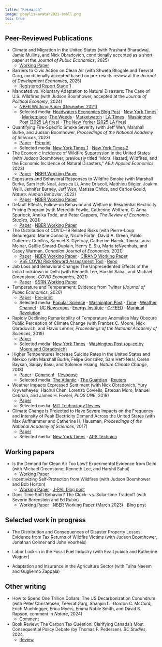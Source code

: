 ```yaml
---
title: "Research"
image: pbaylis-avatar2021-small.png
toc: true
---
```


## Peer-Reviewed Publications

- Climate and Migration in the United States (with Prashant Bharadwaj, Jamie Mullins, and Nick Obradovich, conditionally accepted as a short paper at the *Journal of Public Economics*, 2025)
  - [Working Paper](/pdf/climate-migration.pdf)
- Barriers to Civic Action on Clean Air (with Shweta Bhogale and Teevrat Garg, conditionally accepted based on pre-results review at the *Journal of Development Economics*, 2025)
  - [Registered Report Stage 1](https://afosterri.org/jdepreresults/wp-content/uploads/2025/03/bhogale-baylis-garg-civic-action-air-pollution-DEVEC-D-24-01866_-c1896270df03812cb069982b21db90d1.pdf)
- Mandated vs. Voluntary Adaptation to Natural Disasters: The Case of U.S. Wildfires (with Judson Boomhower, accepted at the *Journal of Political Economy*, 2024)
  - [NBER Working Paper (December 2021)](https://www.nber.org/papers/w29621)
  - Selected media: [Headwaters Economics Blog Post](https://headwaterseconomics.org/natural-hazards/wildfire-suppression-costs-rising/) $\cdot$ [New York Times](https://www.nytimes.com/2022/01/26/us/wildfire-development-california-legal.html) $\cdot$ [Marketplace](https://open.spotify.com/episode/69CT2YZ4JE0cOCuBJS0slX?si=25f2a86cf5594870) $\cdot$[The Weeds](https://megaphone.link/VMP8825632497) $\cdot$ [Marketwatch](https://www.marketwatch.com/story/enforcing-building-codes-in-california-helped-reduce-the-risk-of-structural-loss-in-a-wildfire-by-40-11641316060) $\cdot$ [LA Times](https://www.latimes.com/california/story/2022-01-28/california-wildfire-retrofits-rural-san-diego) $\cdot$ [Washington Post (2025 LA fires)](https://www.washingtonpost.com/climate-environment/interactive/2025/la-fires-altadena-destruction-homes-weather/) $\cdot$ [The New Yorker (2025 LA fires)](https://www.newyorker.com/magazine/2025/02/03/inside-the-fight-against-a-los-angeles-inferno)
- Quantifying Fire-Specific Smoke Severity (with Jeff Wen, Marshall Burke, and Judson Boomhower, *Proceedings of the National Academy of Sciences*, 2023)
  - [Paper](https://www.pnas.org/doi/10.1073/pnas.2309325120) $\cdot$ [Preprint](https://eartharxiv.org/repository/view/5060/)
  - Selected media: [New York Times 1](https://www.nytimes.com/2023/05/17/opinion/wildfires-smoke-pollution-distance.html) $\cdot$ [New York Times 2](https://www.nytimes.com/2023/06/28/climate/tracing-wildfire-smoke-health.html)
- The Economic Incidence of Wildfire Suppression in the United States (with Judson Boomhower, previously titled "Moral Hazard, Wildfires, and the Economic Incidence of Natural Disasters," *AEJ: Applied Economics*, 2023) 
  - [Paper](https://www.aeaweb.org/articles?id=10.1257/app.20200662) $\cdot$ [NBER Working Paper](https://www.nber.org/papers/w26550.pdf)
- Exposures and Behavioral Responses to Wildfire Smoke (with Marshall Burke, Sam Heft-Neal, Jessica Li, Anne Driscoll, Matthieu Stigler, Joakim Weill, Jennifer Burney, Jeff Wen, Marissa Childs, and Carlos Gould, *Nature: Human Behavior*, 2022)
  - [Paper](https://www.nature.com/articles/s41562-022-01396-6) $\cdot$ [NBER Working Paper](https://www.nber.org/papers/w29380)
- Default Effects, Follow-on Behavior and Welfare in Residential Electricity Pricing Program (with Meredith Fowlie, Catherine Wolfram, C. Anna Spurlock, Annika Todd, and Peter Cappers, *The Review of Economic Studies*, 2021)
    - [Paper](https://academic.oup.com/restud/article-abstract/88/6/2886/6222168) $\cdot$ [NBER Working Paper](http://www.patrickbaylis.com/pdf/DefaultBias-NBER.pdf)
- The Distribution of COVID-19 Related Risks (with Pierre-Loup Beauregard, Marie Connolly, Nicole Fortin, David A. Green, Pablo Gutierrez Cubillos, Samuel S. Gyetvay, Catherine Haeck, Timea Laura Molnar, Gaëlle Simard-Duplain, Henry E. Siu, Maria teNyenhuis, and Casey Warman, *Canadian Journal of Economics*, 2021)
  - [Paper](https://onlinelibrary.wiley.com/doi/full/10.1111/caje.12540) $\cdot$ [NBER Working Paper](https://www.nber.org/papers/w27881.pdf) $\cdot$ [CIRANO Working Paper](https://ideas.repec.org/p/cir/cirwor/2020s-50.html)
  - [VSE COVID Risk/Reward Assessment Tool](https://baylislab.shinyapps.io/vse-risk-tool/) $\cdot$ [Repo](https://github.com/pbaylis/vse-risk-tool)
- Job Loss and Behavioral Change: The Unprecedented Effects of the India Lockdown in Delhi (with Kenneth Lee, Harshil Sahai, and Michael Greenstone, *COVID Economics*, 2021) 
  - [Paper](https://cepr.org/system/files/publication-files/101403-covid_economics_issue_51.pdf#page=139) $\cdot$ [SSRN Working Paper](https://papers.ssrn.com/sol3/papers.cfm?abstract_id=3601979) 
- Temperature and Temperament: Evidence from Twitter (*Journal of Public Economics*, 2020)
  - [Paper](https://www.sciencedirect.com/science/article/abs/pii/S0047272720300256) $\cdot$ [Pre-print](/pdf/Baylis_TT_Paper_and_Appendix_20191223.pdf)
  - Selected media:  [Popular Science](https://www.popsci.com/science-confirms-obvious-we-hate-being-hot) $\cdot$ [Washington Post](https://www.washingtonpost.com/news/wonk/wp/2016/01/07/clear-evidence-that-cold-days-are-better-than-hot-ones/?noredirect=on&utm_term=.1338bbea7602) $\cdot$ [Time](http://time.com/4172187/temperature-weather-hot-cold-preferences/) $\cdot$ [Weather Channel](https://weather.com/health/news/weather-makes-us-more-miserable) $\cdot$ [UC Newsroom](https://www.universityofcalifornia.edu/news/what-billion-tweets-tell-us-about-climate-change) $\cdot$ [Energy Institute](https://energyathaas.wordpress.com/2015/12/07/heat-and-happiness/) $\cdot$ [G-FEED](http://www.g-feed.com/2015/12/warming-makes-people-unhappy-evidence.html) $\cdot$ [Marginal Revolution](https://marginalrevolution.com/marginalrevolution/2016/01/do-you-get-grumpy-over-seventy-degrees-fahrenheit.html)
- Rapidly Declining Remarkability of Temperature Anomalies May Obscure Public Perception of Climate Change (with Frances C. Moore, Nick Obradovich, and Flavio Lehner, *Proceedings of the National Academy of Sciences*, 2019)
  - [Paper](https://www.pnas.org/content/early/2019/02/15/1816541116)
  - Selected media:  [New York Times](https://www.nytimes.com/2019/02/26/climate/what-is-extreme-weather.html) $\cdot$ [Washington Post (op-ed by Moore and Obradovich)](https://www.washingtonpost.com/weather/2019/02/25/data-are-frogs-dont-boil-we-might/)
- Higher Temperatures Increase Suicide Rates in the United States and Mexico (with Marshall Burke, Felipe González, Sam Heft-Neal, Ceren Baysan, Sanjay Basu, and Solomon Hsiang, *Nature Climate Change*, 2018)
  - [Paper](http://em.rdcu.be/wf/click?upn=lMZy1lernSJ7apc5DgYM8fLeFU9SBVNVGySwNPJsu0A-3D_VU3-2B-2F8HBchm5dOaNevIAhP-2FsrdBAPzAm0rA-2B8dYvjp91uIGUxuZMmROi-2F6Eqk2dEeDOjay71-2FPLqxjXPntLgbnr7aL7PFwk89m5mkkKJA85bJ0q-2FF-2BV3rt1updqnxYlychJR-2BrxZPi0U9wjHq9p4AH3ys-2BYDzrFjajNsbSahaZFujVMoZaQz7eJu4lg-2FHO2m2SU87s2p5kcq4CTTitYYn3fyVEp8qKuhd5rvXuClipbHR5sl7hN-2FbCZbMdzmhS2OxAkqe4SuxwbogpRkFmJGaw-3D-3D) $\cdot$ [Comment](https://www.nature.com/articles/s41558-020-0791-3) $\cdot$ [Response](https://www.nature.com/articles/s41558-020-0792-2.epdf?sharing_token=0jD1JVoPl_7PZVgyUP74aNRgN0jAjWel9jnR3ZoTv0NEKVNoLOaLnn7fOjqRFq6Ji_BTSafl_-HrlVWUiE75uV0Ff9kc-ZK36llJ35pH6NM7OdBr3Ufc8aDRTgsD5CxJwZP5g19DfXFIRAgyfv2G712uxwREei87BGfGcUNLSFg%3D)
  - Selected media:  [The Atlantic](https://www.theatlantic.com/science/archive/2018/07/high-temperatures-cause-suicide-rates-to-increase/565826/) $\cdot$ [The Guardian](https://www.theguardian.com/environment/2018/jul/23/rising-temperatures-linked-to-increased-suicide-rates) $\cdot$ [Reuters](https://www.reuters.com/article/us-usa-climatechange-suicide/rising-heat-linked-to-suicide-spikes-in-us-and-mexico-idUSKBN1KD1WR)
- Weather Impacts Expressed Sentiment (with Nick Obradovich, Yury Kryvasheyeu, Haohui Chen, Lorenzo Coviello, Esteban Moro, Manuel Cebrian, and James H. Fowler, *PLOS ONE*, 2018)
  - [Paper](http://journals.plos.org/plosone/article?id=10.1371/journal.pone.0195750)
  - Selected media:  [MIT Technology Review](https://www.technologyreview.com/s/608961/billion-tweet-study-proves-we-write-happier-messages-when-the-weather-is-good/)
- Climate Change is Projected to Have Severe Impacts on the Frequency and Intensity of Peak Electricity Demand Across the United States (with Max Auffhammer and Catherine H. Hausman, *Proceedings of the National Academy of Sciences*, 2017)
  - [Paper](http://www.pnas.org/content/114/8/1886.full)
  - Selected media:  [New York Times](https://www.nytimes.com/interactive/2017/06/22/climate/95-degree-day-maps.html) $\cdot$ [ARS Technica](https://arstechnica.com/science/2017/02/us-electric-grid-isnt-ready-to-handle-our-future-climate/)
  
## Working papers

- Is the Demand for Clean Air Too Low? Experimental Evidence from Delhi (with Michael Greenstone, Kenneth Lee, and Harshil Sahai)
  - [Working Paper](/pdf/masks.pdf)
  
- Incentivizing Self-Protection from Wildfires (with Judson Boomhower and Bob Horton)
  - [Working Paper](/pdf/dspace-rct.pdf) $\cdot$ [J-PAL blog post](https://www.povertyactionlab.org/blog/5-10-24/building-research-partnerships-address-wildfire-risk-jackson-county-oregon)

- Does Time Shift Behavior? The Clock- vs. Solar-time Tradeoff (with Severin Borenstein and Ed Rubin)
  - [Working Paper](/pdf/time-behavior.pdf) $\cdot$ [NBER Working Paper (March 2023)](https://www.nber.org/papers/w30999) $\cdot$ [Blog post](https://energyathaas.wordpress.com/2023/03/06/does-anybody-really-care-what-time-it-is/)
  

## Selected work in progress

- The Distribution and Consequences of Disaster Property Losses: Evidence from Tax Returns of Wildfire Victims (with Judson Boomhower, Jonathan Colmer and John Voorheis)

- Labor Lock-in in the Fossil Fuel Industry (with Eva Lyubich and Katherine Wagner)

- Adaptation and Insurance in the Agriculture Sector (with Talha Naeem and Guglielmo Zappala)

<!-- - Heat and Longevity (with Munir Squires) -->
<!-- - Requiring Defensible Space (with Tamma Carleton and Robert Heilmeyr) -->

## Other writing

- How to Spend One Trillion Dollars: The US Decarbonization Conundrum (with Peter Christensen, Teevrat Garg, Shanjun Li, Gordon C. McCord, Erich Muehlegger, Erica Myers, Emma Noble Smith, and David S. Rapson, comment in *Nature*, 2024)
  - [Comment](https://www.nature.com/articles/d41586-024-03474-3)
- Book Review: The Carbon Tax Question: Clarifying Canada’s Most Consequential Policy Debate (by Thomas F. Pedersen). *BC Studies*, 2024.
  - [Review](https://bcstudies.com/book_film_review/the-carbon-tax-question-clarifying-canadas-most-consequential-policy-debate/)